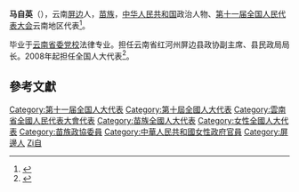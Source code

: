 '''马自英'''（{{bd|1963年||}}），云南[[屏边|屏边]]人，[[苗族|苗族]]，[[中华人民共和国|中华人民共和国]]政治人物、[[第十一届全国人民代表大会|第十一届全国人民代表大会]]云南地区代表<ref>{{cite web|author=新华网|title=第十一届全国人大代表|url=http://news.xinhuanet.com/ziliao/2008-03/03/content_7708230.htm?node=36628|publisher=新华网|accessdate=2014-01-07|archive-date=2014-01-10|archive-url=https://web.archive.org/web/20140110211415/http://news.xinhuanet.com/ziliao/2008-03/03/content_7708230.htm?node=36628|dead-url=no}}</ref>。

毕业于[[云南省委党校|云南省委党校]]法律专业。担任云南省红河州屏边县政协副主席、县民政局局长。2008年起担任全国人大代表<ref>{{cite news|title=全国人大代表信息-马自英|url= http://210.82.31.1:8084/delegate/viewDelegate.action?dbid=112336|accessdate=2013-04-05|newspaper=全国人大网|archive-url=https://web.archive.org/web/20140524003717/http://www.npc.gov.cn/delegate/viewDelegate.action?dbid=112336|archive-date=2014-05-24|dead-url=yes}}</ref>。

==參考文獻==
{{reflist}}
{{DEFAULTSORT:Ma馬}}
[[Category:第十一届全国人大代表|Category:第十一届全国人大代表]]
[[Category:第十屆全國人大代表|Category:第十屆全國人大代表]]
[[Category:雲南省全國人民代表大會代表|Category:雲南省全國人民代表大會代表]]
[[Category:苗族全國人大代表|Category:苗族全國人大代表]]
[[Category:女性全國人大代表|Category:女性全國人大代表]]
[[Category:苗族政協委員|Category:苗族政協委員]]
[[Category:中華人民共和國女性政府官員|Category:中華人民共和國女性政府官員]]
[[Category:屏邊人|Category:屏邊人]]
[[Category:馬姓|Zi自]]